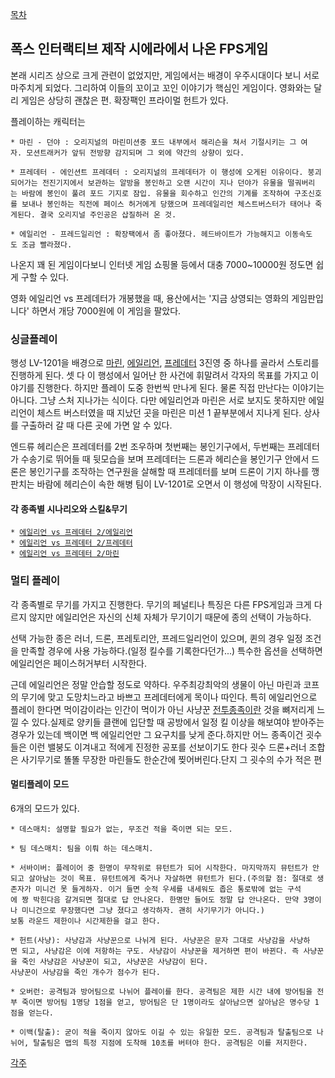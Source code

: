 [[목차]]
== 폭스 인터랙티브 제작 시에라에서 나온 FPS게임 ==
본래 시리즈 상으로 크게 관련이 없었지만, 게임에서는 배경이 우주시대이다 보니 서로 마주치게 되었다. 그리하여 이들의 꼬이고 꼬인 이야기가 핵심인 게임이다. 영화와는 달리 게임은 상당히 괜찮은 편. 확장팩인 프라이멀 헌트가 있다. 

플레이하는 캐릭터는  

 * 마린 - 던야 : 오리지널의 마린미션중 포드 내부에서 해리슨을 쳐서 기절시키는 그 여자. 모션트래커가 앞뒤 전방향 감지되며 그 외에 약간의 상향이 있다.

 * 프레데터 - 에인션트 프레데터 : 오리지널의 프레데터가 이 행성에 오게된 이유이다. 붕괴되어가는 전진기지에서 보관하는 알방을 봉인하고 오랜 시간이 지나 던야가 유물을 떨궈버리는 바람에 봉인이 풀려 포드 기지로 잠입. 유물을 회수하고 인간의 기계를 조작하여 구조신호를 보내나 봉인하는 직전에 페이스 허거에게 당했으며 프레데일리언 체스트버스터가 태어나 죽게된다. 결국 오리지널 주인공은 삽질하러 온 것.

 * 에일리언 - 프레드일리언 : 확장팩에서 좀 좋아졌다. 헤드바이트가 가능해지고 이동속도도 조금 빨라졌다.

나온지 꽤 된 게임이다보니 인터넷 게임 쇼핑몰 등에서 대충 7000~10000원 정도면 쉽게 구할 수 있다.

영화 에일리언 vs 프레데터가 개봉했을 때, 용산에서는 '지금 상영되는 영화의 게임판입니다' 하면서 개당 7000원에 이 게임을 팔았다.
=== 싱글플레이 ===
행성 LV-1201을 배경으로 [[마린]], [[에일리언]], [[프레데터]] 3진영 중 하나를 골라서 스토리를 진행하게 된다. 셋 다 이 행성에서 일어난 한 사건에 휘말려서 각자의 목표를 가지고 이야기를 진행한다. 하지만 플레이 도중 한번씩 만나게 된다. 물론 직접 만난다는 이야기는 아니다. 그냥 스처 지나가는 식이다. 다만 에일리언과 마린은 서로 보지도 못하지만 에일리언이 체스트 버스터였을 때 지났던 곳을 마린은 미션 1 끝부분에서 지나게 된다. 상사를 구출하러 갈 때 다른 곳에 가면 알 수 있다.

엔드류 헤리슨은 프레데터를 2번 조우하며 첫번째는 봉인기구에서, 두번째는 프레데터가 수송기로 뛰어들 때 뒷모습을 보며 프레데터는 드론과 헤리슨을 봉인기구 안에서 드론은 봉인기구를 조작하는 연구원을 살해할 때 프레데터를 보며 드론이 기지 하나를 깽판치는 바람에 헤리슨이 속한 해병 팀이 LV-1201로 오면서 이 행성에 막장이 시작된다.
==== 각 종족별 시나리오와 스킬&무기 ====
 * [[에일리언 vs 프레데터 2/에일리언]]
 * [[에일리언 vs 프레데터 2/프레데터]]
 * [[에일리언 vs 프레데터 2/마린]]
=== 멀티 플레이 ===
각 종족별로 무기를 가지고 진행한다. 무기의 페널티나 특징은 다른 FPS게임과 크게 다르지 않지만 에일리언은 자신의 신체 자체가 무기이기 때문에 종의 선택이 가능하다.

선택 가능한 종은 러너, 드론, 프레토리안, 프레드일리언이 있으며, 퀸의 경우 일정 조건을 만족할 경우에 사용 가능하다.(일정 킬수를 기록한다던가...) 특수한 옵션을 선택하면 에일리언은 페이스허거부터 시작한다.

근데 에일리언은 정말 안습할 정도로 약하다. 우주최강최악의 생물이 아닌 마린과 코프의 무기에 맞고 도망치느라고 바쁘고 프레데터에게 목이나 따인다. 특히 에일리언으로 플레이 한다면 먹이감이라는 인간이 먹이가 아닌 사냥꾼 [[전투종족]]이란 것을 뼈저리게 느낄 수 있다.실제로 양키들 클랜에 입단할 때 공방에서 일정 킬 이상을 해보여야 받아주는 경우가 있는데 백이면 백 에일리언만 그 요구치를 낮게 준다.하지만 어느 종족이건 굇수들은 이런 밸붕도 이겨내고 적에게 진정한 공포를 선보이기도 한다 굇수 드론+러너 조합은 사기무기로 똘똘 무장한 마린들도 한순간에 찢어버린다.단지 그 굇수의 수가 적은 편
==== 멀티플레이 모드 ====
6개의 모드가 있다.

 * 데스매치: 설명할 필요가 없는, 무조건 적을 죽이면 되는 모드.

 * 팀 데스매치: 팀을 이뤄 하는 데스매치.

 * 서바이버: 플레이어 중 한명이 무작위로 뮤턴트가 되어 시작한다. 마지막까지 뮤턴트가 안되고 살아남는 것이 목표. 뮤턴트에게 죽거나 자살하면 뮤턴트가 된다.(주의할 점: 절대로 생존자가 미니건 못 들게하자. 이거 들면 숫적 우세를 내세워도 좁은 통로밖에 없는 구석에 짱 박힌다음 갈겨되면 절대로 답 안나온다. 한명만 들어도 정말 답 안나온다. 만약 3명이나 미니건으로 무장했다면 그냥 졌다고 생각하자. 괜히 사기무기가 아니다.) 
 보통 라운드 제한이나 시간제한을 걸고 한다.

 * 헌트(사냥): 사냥감과 사냥꾼으로 나뉘게 된다. 사냥꾼은 문자 그대로 사냥감을 사냥하면 되고, 사냥감은 이에 저항하는 구도. 사냥감이 사냥꾼을 제거하면 편이 바뀐다. 즉 사냥꾼을 죽인 사냥감은 사냥꾼이 되고, 사냥꾼은 사냥감이 된다.
 사냥꾼이 사냥감을 죽인 개수가 점수가 된다.

 * 오버런: 공격팀과 방어팀으로 나뉘어 플레이를 한다. 공격팀은 제한 시간 내에 방어팀을 전부 죽이면 방어팀 1명당 1점을 얻고, 방어팀은 단 1명이라도 살아남으면 살아남은 명수당 1점을 얻는다.

 * 이백(탈출): 굳이 적을 죽이지 않아도 이길 수 있는 유일한 모드. 공격팀과 탈출팀으로 나뉘어, 탈출팀은 맵의 특정 지점에 도착해 10초를 버텨야 한다. 공격팀은 이를 저지한다.
[[각주]]
